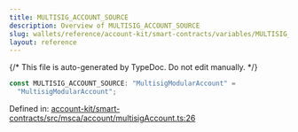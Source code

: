 ```yaml
---
title: MULTISIG_ACCOUNT_SOURCE
description: Overview of MULTISIG_ACCOUNT_SOURCE
slug: wallets/reference/account-kit/smart-contracts/variables/MULTISIG_ACCOUNT_SOURCE
layout: reference
---
```


{/* This file is auto-generated by TypeDoc. Do not edit manually. */}

```ts
const MULTISIG_ACCOUNT_SOURCE: "MultisigModularAccount" =
  "MultisigModularAccount";
```

Defined in: [account-kit/smart-contracts/src/msca/account/multisigAccount.ts:26](https://github.com/alchemyplatform/aa-sdk/blob/0cc60e9f694c242d91befdaa2f26cdec3ee389c5/account-kit/smart-contracts/src/msca/account/multisigAccount.ts#L26)
